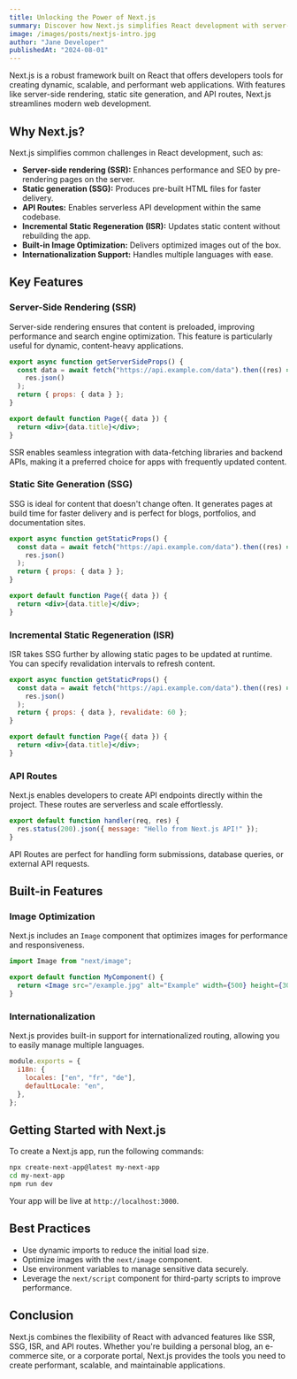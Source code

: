 ---
title: Unlocking the Power of Next.js
summary: Discover how Next.js simplifies React development with server-side rendering, static generation, and more. Dive deep into its core features and how it enhances web performance.
image: /images/posts/nextjs-intro.jpg
author: "Jane Developer"
publishedAt: "2024-08-01"
---

Next.js is a robust framework built on React that offers developers tools for creating dynamic, scalable, and performant web applications. With features like server-side rendering, static site generation, and API routes, Next.js streamlines modern web development.

## Why Next.js?

Next.js simplifies common challenges in React development, such as:

- **Server-side rendering (SSR):** Enhances performance and SEO by pre-rendering pages on the server.
- **Static generation (SSG):** Produces pre-built HTML files for faster delivery.
- **API Routes:** Enables serverless API development within the same codebase.
- **Incremental Static Regeneration (ISR):** Updates static content without rebuilding the app.
- **Built-in Image Optimization:** Delivers optimized images out of the box.
- **Internationalization Support:** Handles multiple languages with ease.

## Key Features

### Server-Side Rendering (SSR)

Server-side rendering ensures that content is preloaded, improving performance and search engine optimization. This feature is particularly useful for dynamic, content-heavy applications.

```jsx
export async function getServerSideProps() {
  const data = await fetch("https://api.example.com/data").then((res) =>
    res.json()
  );
  return { props: { data } };
}

export default function Page({ data }) {
  return <div>{data.title}</div>;
}
```

SSR enables seamless integration with data-fetching libraries and backend APIs, making it a preferred choice for apps with frequently updated content.

### Static Site Generation (SSG)

SSG is ideal for content that doesn't change often. It generates pages at build time for faster delivery and is perfect for blogs, portfolios, and documentation sites.

```jsx
export async function getStaticProps() {
  const data = await fetch("https://api.example.com/data").then((res) =>
    res.json()
  );
  return { props: { data } };
}

export default function Page({ data }) {
  return <div>{data.title}</div>;
}
```

### Incremental Static Regeneration (ISR)

ISR takes SSG further by allowing static pages to be updated at runtime. You can specify revalidation intervals to refresh content.

```jsx
export async function getStaticProps() {
  const data = await fetch("https://api.example.com/data").then((res) =>
    res.json()
  );
  return { props: { data }, revalidate: 60 };
}

export default function Page({ data }) {
  return <div>{data.title}</div>;
}
```

### API Routes

Next.js enables developers to create API endpoints directly within the project. These routes are serverless and scale effortlessly.

```jsx
export default function handler(req, res) {
  res.status(200).json({ message: "Hello from Next.js API!" });
}
```

API Routes are perfect for handling form submissions, database queries, or external API requests.

## Built-in Features

### Image Optimization

Next.js includes an `Image` component that optimizes images for performance and responsiveness.

```jsx
import Image from "next/image";

export default function MyComponent() {
  return <Image src="/example.jpg" alt="Example" width={500} height={300} />;
}
```

### Internationalization

Next.js provides built-in support for internationalized routing, allowing you to easily manage multiple languages.

```js
module.exports = {
  i18n: {
    locales: ["en", "fr", "de"],
    defaultLocale: "en",
  },
};
```

## Getting Started with Next.js

To create a Next.js app, run the following commands:

```bash
npx create-next-app@latest my-next-app
cd my-next-app
npm run dev
```

Your app will be live at `http://localhost:3000`.

## Best Practices

- Use dynamic imports to reduce the initial load size.
- Optimize images with the `next/image` component.
- Use environment variables to manage sensitive data securely.
- Leverage the `next/script` component for third-party scripts to improve performance.

## Conclusion

Next.js combines the flexibility of React with advanced features like SSR, SSG, ISR, and API routes. Whether you're building a personal blog, an e-commerce site, or a corporate portal, Next.js provides the tools you need to create performant, scalable, and maintainable applications.
